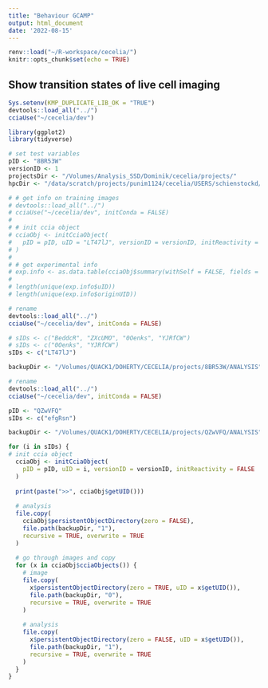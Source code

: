```yaml
---
title: "Behaviour GCAMP"
output: html_document
date: '2022-08-15'
---
```


```r
renv::load("~/R-workspace/cecelia/")
knitr::opts_chunk$set(echo = TRUE)
```

## Show transition states of live cell imaging

```r
Sys.setenv(KMP_DUPLICATE_LIB_OK = "TRUE")
devtools::load_all("../")
cciaUse("~/cecelia/dev")

library(ggplot2)
library(tidyverse)
```

```r
# set test variables
pID <- "8BR53W"
versionID <- 1
projectsDir <- "/Volumes/Analysis_SSD/Dominik/cecelia/projects/"
hpcDir <- "/data/scratch/projects/punim1124/cecelia/USERS/schienstockd/"
```

```r
# # get info on training images
# devtools::load_all("../")
# cciaUse("~/cecelia/dev", initConda = FALSE)
# 
# # init ccia object
# cciaObj <- initCciaObject(
#   pID = pID, uID = "LT47lJ", versionID = versionID, initReactivity = FALSE # Training
# )
# 
# # get experimental info
# exp.info <- as.data.table(cciaObj$summary(withSelf = FALSE, fields = c("Attr")))
# 
# length(unique(exp.info$uID))
# length(unique(exp.info$originUID))
```

```r
# rename
devtools::load_all("../")
cciaUse("~/cecelia/dev", initConda = FALSE)

# sIDs <- c("BeddcR", "ZXcUMO", "0Oenks", "YJRfCW")
# sIDs <- c("0Oenks", "YJRfCW")
sIDs <- c("LT47lJ")

backupDir <- "/Volumes/QUACK1/DOHERTY/CECELIA/projects/8BR53W/ANALYSIS"
```

```r
# rename
devtools::load_all("../")
cciaUse("~/cecelia/dev", initConda = FALSE)

pID <- "QZwVFQ"
sIDs <- c("efgRsn")

backupDir <- "/Volumes/QUACK1/DOHERTY/CECELIA/projects/QZwVFQ/ANALYSIS"
```


```r
for (i in sIDs) {
# init ccia object
  cciaObj <- initCciaObject(
    pID = pID, uID = i, versionID = versionID, initReactivity = FALSE
  )
  
  print(paste(">>", cciaObj$getUID()))
  
  # analysis
  file.copy(
    cciaObj$persistentObjectDirectory(zero = FALSE),
    file.path(backupDir, "1"),
    recursive = TRUE, overwrite = TRUE
  )
  
  # go through images and copy 
  for (x in cciaObj$cciaObjects()) {
    # image
    file.copy(
      x$persistentObjectDirectory(zero = TRUE, uID = x$getUID()),
      file.path(backupDir, "0"),
      recursive = TRUE, overwrite = TRUE
    )
    
    # analysis
    file.copy(
      x$persistentObjectDirectory(zero = FALSE, uID = x$getUID()),
      file.path(backupDir, "1"),
      recursive = TRUE, overwrite = TRUE
    )
  }
}
```